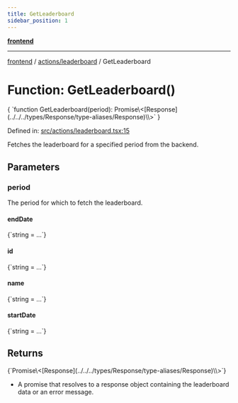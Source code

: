 ```yaml
---
title: GetLeaderboard
sidebar_position: 1
---
```



[**frontend**](../../..)

***

[frontend](../../..) / [actions/leaderboard](..) / GetLeaderboard

# Function: GetLeaderboard()

<CodeBlock language="ts">
{ `function GetLeaderboard(period): Promise\<[Response](../../../types/Response/type-aliases/Response)\<object[]\>\>` }
</CodeBlock>

Defined in: [src/actions/leaderboard.tsx:15](https://github.com/svsticky/CommitteeClash/blob/8a31d8fc8422df670b3b4cb3b5fd558ecdeabb90/frontend/src/actions/leaderboard.tsx#L15)

Fetches the leaderboard for a specified period from the backend.

## Parameters

### period

The period for which to fetch the leaderboard.

#### endDate
<CodeBlock language="ts">
{`string = ...`}
</CodeBlock>

#### id
<CodeBlock language="ts">
{`string = ...`}
</CodeBlock>

#### name
<CodeBlock language="ts">
{`string = ...`}
</CodeBlock>

#### startDate
<CodeBlock language="ts">
{`string = ...`}
</CodeBlock>

## Returns
<CodeBlock language="ts">
{`Promise\<[Response](../../../types/Response/type-aliases/Response)\<object[]\>\>`}
</CodeBlock>

- A promise that resolves to a response object containing the leaderboard data or an error message.
